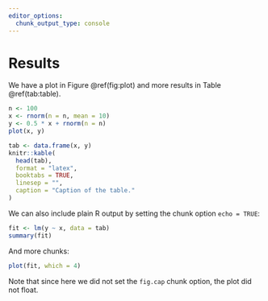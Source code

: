 ```yaml
---
editor_options: 
  chunk_output_type: console
---
```


# Results {#results}

We have a plot in Figure \@ref(fig:plot) and more results in Table \@ref(tab:table).

```r
n <- 100
x <- rnorm(n = n, mean = 10)
y <- 0.5 * x + rnorm(n = n)
plot(x, y)
```

```r
tab <- data.frame(x, y)
knitr::kable(
  head(tab),
  format = "latex",
  booktabs = TRUE,
  linesep = "",
  caption = "Caption of the table."
)
```

We can also include plain R output by setting the chunk option `echo = TRUE`:

```r
fit <- lm(y ~ x, data = tab)
summary(fit)
```

And more chunks:

```r
plot(fit, which = 4)
```

Note that since here we did not set the `fig.cap` chunk option, the plot did not float.
